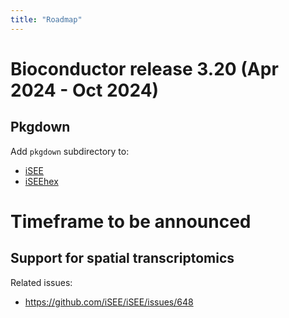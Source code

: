 ```yaml
---
title: "Roadmap"
---
```


# Bioconductor release 3.20 (Apr 2024 - Oct 2024)

## Pkgdown

Add `pkgdown` subdirectory to:

- [iSEE](https://github.com/iSEE/iSEE/issues/642)
- [iSEEhex](https://github.com/iSEE/iSEEhex)

# Timeframe to be announced

## Support for spatial transcriptomics

Related issues:

- <https://github.com/iSEE/iSEE/issues/648>